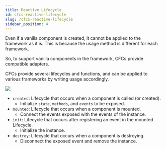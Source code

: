 ```yaml
---
title: Reactive Lifecycle
id: cfcs-reactive-lifecycle
slug: /cfcs-reactive-lifecycle
sidebar_position: 4
---
```



Even if a vanilla component is created, it cannot be applied to the framework as it is. This is because the usage method is different for each framework.

So, to support vanilla components in the framework, CFCs provide compatible adapters.

CFCs provide several lifecycles and functions, and can be applied to various frameworks by writing usage accordingly.

![](/tutorials/cfcs-lifecycle.png)

* `created`: Lifecycle that occurs when a component is called (or created).
  * Initialize `state`, `methods`, and `events` to be exposed.
* `mounted`: Lifecycle that occurs when a component is mounted.
  * Connect the events exposed with the events of the instance.
* `init`: Lifecycle that occurs after registering an event in the mounted Lifecycle.
  * Initialize the instance.
* `destroy`: Lifecycle that occurs when a component is destroying.
  * Disconnect the exposed event and remove the instance.
